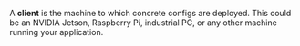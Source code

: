 A **client** is the machine to which concrete configs are deployed. This could be an NVIDIA Jetson, Raspberry Pi, industrial PC, or any other machine running your application.